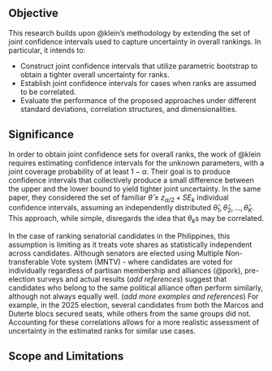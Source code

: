 ## Objective

This research builds upon @klein's methodology by extending the set of joint confidence intervals used to capture uncertainty in overall rankings. In particular, it intends to:

- Construct joint confidence intervals that utilize parametric bootstrap to obtain a tighter overall uncertainty for ranks.
- Establish joint confidence intervals for cases when ranks are assumed to be correlated.
- Evaluate the performance of the proposed approaches under different standard deviations, correlation structures, and dimensionalities.

## Significance

In order to obtain joint confidence sets for overall ranks, the work of @klein requires estimating confidence intervals for the unknown parameters, with a joint coverage probability of at least $1-\alpha$. Their goal is to produce confidence intervals that collectively produce a small difference between the upper and the lower bound to yield tighter joint uncertainty. In the same paper, they considered the set of familiar $\hat{\theta} \pm z_{\alpha/2}+SE_k$ individual confidence intervals, assuming an independently distributed $\hat{\theta}_1, \hat{\theta}_2, \dots, \hat{\theta}_K$. This approach, while simple, disregards the idea that $\theta_k$s may be correlated. 

In the case of ranking senatorial candidates in the Philippines, this assumption is limiting as it treats vote shares as statistically independent across candidates. Although senators are elected using Multiple Non-transferable Vote system (MNTV) - where candidates are voted for individually regardless of partisan membership and alliances (@pork), pre-election surveys and actual results (*add references*) suggest that candidates who belong to the same political alliance often perform similarly, although not always equally well. (*add more examples and references*) For example, in the 2025 election, several candidates from both the Marcos and Duterte blocs secured seats, while others from the same groups did not. Accounting for these correlations allows for a more realistic assessment of uncertainty in the estimated ranks for similar use cases.





## Scope and Limitations

